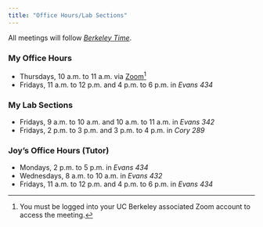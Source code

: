 ```yaml
---
title: "Office Hours/Lab Sections"
---
```


All meetings will follow [*Berkeley Time*](https://www.dailycal.org/2020/09/04/not-all-uc-berkeley-professors-use-berkeley-time-for-online-classes-students-say/).

### My Office Hours

-   Thursdays, 10 a.m. to 11 a.m. via [Zoom](https://berkeley.zoom.us/j/94387793073)[^1]
-   Fridays, 11 a.m. to 12 p.m. and 4 p.m. to 6 p.m. in *Evans 434*

[^1]: You must be logged into your UC Berkeley associated Zoom account to access the meeting.

### My Lab Sections

-   Fridays, 9 a.m. to 10 a.m. and 10 a.m. to 11 a.m. in *Evans 342*
-   Fridays, 2 p.m. to 3 p.m. and 3 p.m. to 4 p.m. in *Cory 289*

### Joy's Office Hours (Tutor)

-   Mondays, 2 p.m. to 5 p.m. in *Evans 434*
-   Wednesdays, 8 a.m. to 10 a.m. in *Evans 432*
-   Fridays, 11 a.m. to 12 p.m. and 4 p.m. to 6 p.m. in *Evans 434*
